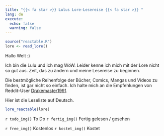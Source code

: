 ```yaml
---
title: "{{< fa star >}} Lulus Lore-Lesereise {{< fa star >}} "
lang: de
execute: 
  echo: false
  warning: false
---
```


```r
source("reactable.R")
lore <- read_lore()
```

Hallo Welt :)

Ich bin die Lulu und ich mag WoW. Leider kenne ich mich mit der Lore nicht so gut aus. Zeit, das zu ändern und meine Lesereise zu beginnen.

Die bestmögliche Reihenfolge der Bücher, Comics, Mangas und Videos zu finden, ist gar nicht so einfach. Ich halte mich an die Empfehlungen von Reddit-User [Drakemaster1991](https://www.reddit.com/r/warcraftlore/comments/122oiwz/warcraft_in_chronological_order_games_books/).

Hier ist die Leseliste auf Deutsch.

```r
lore_reactable(lore)
```

`r todo_img()` To Do `r fertig_img()` Fertig gelesen / gesehen

`r free_img()` Kostenlos `r kostet_img()` Kostet
